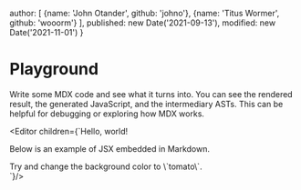   author: [
    {name: 'John Otander', github: 'johno'},
    {name: 'Titus Wormer', github: 'wooorm'}
  ],
  published: new Date('2021-09-13'),
  modified: new Date('2021-11-01')
}

# Playground

Write some MDX code and see what it turns into.
You can see the rendered result, the generated JavaScript, and the intermediary
ASTs.
This can be helpful for debugging or exploring how MDX works.

<Editor children={`Hello, world!

Below is an example of JSX embedded in Markdown.

<div style={{padding: '1rem', backgroundColor: 'violet'}}>
  Try and change the background color to \`tomato\`.
</div>
`}/>
